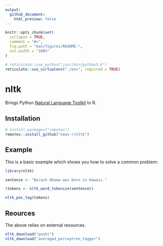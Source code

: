 ```yaml
---
output: 
  github_document:
    html_preview: false
---
```


<!-- README.md is generated from README.Rmd. Please edit that file -->

```r
knitr::opts_chunk$set(
  collapse = TRUE,
  comment = "#>",
  fig.path = "man/figures/README-",
  out.width = "100%"
)

# reticulate::use_python("/usr/bin/python3.6")
reticulate::use_virtualenv("./env", required = TRUE)
```

<!-- badges: start -->
<!-- badges: end -->

# nltk

Brings Python [Natural Language Toolkit](https://www.nltk.org/) to R.

## Installation

``` r
# install.packages("remotes")
remotes::install_github("news-r/nltk")
```

## Example

This is a basic example which shows you how to solve a common problem:

```r
library(nltk)

sentence <- "Barack Obama was born in Hawaii."

(tokens <- nltk_word_tokenize(sentence))

nltk_pos_tag(tokens)
```

## Reources

The above relies on external resources.

```r
nltk_download("punkt")
nltk_download("averaged_perceptron_tagger")
```